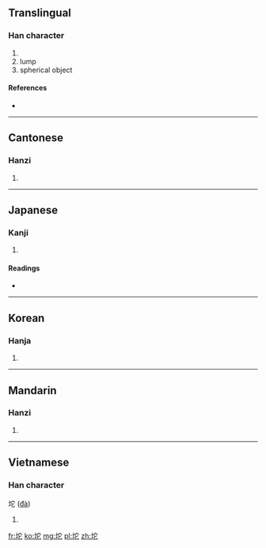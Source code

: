 ==Translingual==

===Han character===
{{Han char|rn=32|rad=土|as=05|sn=8|four=4311<sub>1</sub>|canj=土十心 (GJP)}}

# {{defn|Han|sort=土05}}
# lump
# spherical object

====References====
* {{Han ref|kx=0226.200|dkj=04974|dj=0461.320|hdz=10435.060|uh=5768|ud=22376|bh=CC40|bd=52288}}

----

==Cantonese==

===Hanzi===
{{yue-hanzi|jyut=|y=to4}}

# {{defn|Cantonese|sort=土05}}

----

==Japanese==

===Kanji===
{{ja-kanji|grade=|rs=土05}}

# {{defn|Japanese|sort=土05}}

====Readings====
* {{ja-readings|on=[[い]] (i), [[た]] (ta), [[だ]] (da)|kun=[[けわしい]] (kewashii)}}

----

==Korean==

===Hanja===
{{ko-hanja|hangeul=이|rv=i|mr=i}}

# {{defn|Korean|sort=土05}}

----

==Mandarin==

===Hanzi===
{{cmn-hanzi|pin=[[tuó]] ([[tuo2]])|wg=t'o<sup>2</sup>}}

# {{defn|Mandarin|sort=土05}}

----

==Vietnamese==

===Han character===
坨 ([[đà]])

# {{defn|Vietnamese}}

[[fr:坨]]
[[ko:坨]]
[[mg:坨]]
[[pl:坨]]
[[zh:坨]]
